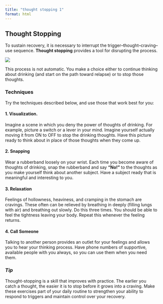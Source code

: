 ```yaml
---
title: "thought stopping 1"
format: html
---
```


## Thought Stopping

To sustain recovery, it is necessary to interrupt the trigger–thought–craving–use sequence<!--refer to trigger_thought_craving_reading.qmd-->. **Thought stopping** provides a tool for disrupting the process.

![](https://github.com/jjcurtin/aud_support/blob/main/modules/images/thought_stopping_1.png?raw=true)

This process is not automatic. You make a choice either to continue thinking about drinking (and start on the path toward relapse) or to stop those thoughts.

### Techniques

Try the techniques described below, and use those that work best for you:

#### 1. Visualization.

Imagine a scene in which you deny the power of thoughts of drinking. For example, picture a switch or a lever in your mind. Imagine yourself actually moving it from ON to OFF to stop the drinking thoughts. Have this picture ready to think about in place of those thoughts when they come up.

#### 2. Snapping

Wear a rubberband loosely on your wrist. Each time you become aware of thoughts of drinking, snap the rubberband and say **“No!”** to the thoughts as you make yourself think about another subject. Have a subject ready that is meaningful and interesting to you.

#### 3. Relaxation

Feelings of hollowness, heaviness, and cramping in the stomach are cravings. These often can be relieved by breathing in deeply (filling lungs with air) and breathing out slowly. Do this three times. You should be able to feel the tightness leaving your body. Repeat this whenever the feeling returns.

#### 4. Call Someone

Talking to another person provides an outlet for your feelings and allows you to hear your thinking process. Have phone numbers of supportive, available people with you always, so you can use them when you need them.

### *Tip*

Thought-stopping is a skill that improves with practice. The earlier you catch a thought, the easier it is to stop before it grows into a craving. Make these exercises part of your daily routine to strengthen your ability to respond to triggers and maintain control over your recovery.
